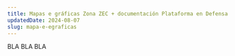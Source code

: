 ---
title: Mapas e gráficas Zona ZEC + documentación Plataforma en Defensa da Enseada S.Simón.
updatedDate: 2024-08-07
slug: mapa-e-egraficas
---

BLA BLA BLA
